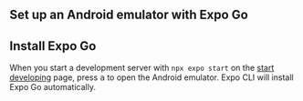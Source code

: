 
## Set up an Android emulator with Expo Go

<AndroidEmulatorInstructions />

## Install Expo Go

When you start a development server with `npx expo start` on the [start developing](/get-started/start-developing) page, press <kbd>a</kbd> to open the Android emulator. Expo CLI will install Expo Go automatically.
